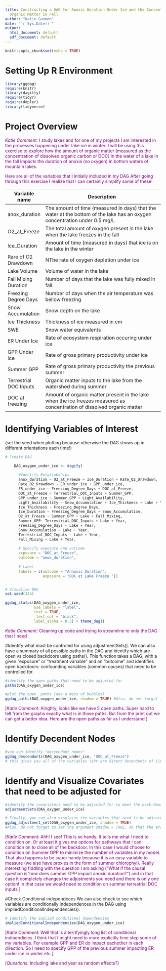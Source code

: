 ```yaml
---
title: Constructing a DAG for Anoxic Duration Under Ice and the Concentration of Dissolved
  Organic Matter in Fall
author: "Katie Gannon"
date: "`r Sys.Date()`"
output:
  html_document: default
  pdf_document: default
---
```

```r
knitr::opts_chunk$set(echo = TRUE)
```


# Setting Up R Environment

```r
library(ggdag)
require(knitr)
library(dagitty)
require(tidyr)
require(ddplyr)
library(tidyverse)
```

# Project Overview
<span style="color:purple;">
*Katie Comment:* I study lakes and for one of my projects I am interested in the processes happening under lake ice in winter. I will be using this exercise to explore how the amount of organic matter (measured as the concentration of dissolved organic carbon or DOC) in the water of a lake in the fall impacts the duration of anoxia (no oxygen) in bottom waters of mountain lakes. 
</span> 

<span style="color:purple;">
Here are all of the variables that I initially included in my DAG After going through this exercise I realize that I can certainly simplify some of these! 
</span>

 **Variable name   **   | **Description    **                                                                         | 
----------------------- | ------------------------------------------------------------------------------------------- 
| $\text{anox_duration}$    |  The amount of time (measured in days) that the water at the bottom of the lake has an oxygen concentration under 0.5 mg/L |
$\text{O2_at_Freeze}$          | The total amount of oxygen present in the lake when the lake freezes in the fall |
$\text{Ice_Duration}$ | Amount of time (measured in days) that ice is on the lake in the winter |
$\text{Rare of O2 Drawdown}$ | NThe rate of oxygen depletion under ice |
$\text{Lake Volume}$  |  Volume of water in the lake  |
$\text{Fall Mixing Duration}$  | Number of days that the lake was fully mixed in fall |
$\text{Freezing Degree Days }$  | Number of days when the air temperature was bellow freezing  |
$\text{Snow Accumulation}$  |  Snow depth on the lake |
$\text{Ice Thickness}$  | Thickness of ice measured in cm|
$\text{SWE}$  | Snow water equivalents |
$\text{ER Under Ice}$  | Rate of ecosystem respiration occuring under ice  |
$\text{GPP Under Ice}$  | Rate of gross primary productivity under ice |
$\text{Summer GPP}$  | Rate of gross primary productivity the previous summer |
$\text{Terrestrial DOC Inputs}$  | Organic matter inputs to the lake from the watershed during summer |
$\text{DOC at freezing}$  | Amount of organic matter present in the lake when the ice freezes measured as concentration of dissolved organic matter |

# Identifying Variables of Interest
(set the seed when plotting because otherwise the DAG shows up in different orientations each time!) 

```r

# Create DAG  

    DAG_oxygen_under_ice <- dagify(
      
      #Identify Relatiobships 
      anox_duration ~ O2_at_Freeze + Ice_Duration + Rate_O2_Drawdown,
      Rate_O2_Drawdown ~ ER_under_ice + GPP_under_ice, 
      ER_under_ice ~ Freezing_Degree_Days + DOC_at_Freeze,
      DOC_at_Freeze ~ Terrestrial_DOC_Inputs + Summer_GPP, 
      GPP_under_ice ~ Summer_GPP + Light_Availability,
      Light_Availability ~ Snow_Accumulation + Ice_Thickness + Lake + Year,
      Ice_Thickness ~ Freezing_Degree_Days,
      Ice_Duration ~ Freezing_Degree_Days + Snow_Accumulation, 
      O2_at_Freeze ~ Summer_GPP + Lake + Fall_Mixing,
      Summer_GPP~ Terrestrial_DOC_Inputs + Lake + Year,
      Freezing_Degree_Days ~ Lake + Year, 
      Snow_Accumulation ~ Lake + Year,
      Terrestrial_DOC_Inputs ~ Lake + Year, 
      Fall_Mixing ~ Lake + Year, 
      
      # Specify exposure and outcome 
      exposure = "DOC_at_Freeze", 
      outcome = "anox_duration",
      
      # Label 
      labels = c(outcome = "Annoxic Duration",
                 exposure = "DOC at Lake Freeze "))


# Visualize DAG
set.seed(124)

ggdag_status(DAG_oxygen_under_ice,
             use_labels = "label",
             text = TRUE,
              text_col = "black",
             label_alpha = 0.5) + theme_dag()

```

<span style="color:purple;">
*Katie Comment:* Cleaning up code and trying to streamline to only the DAG that I need  
</span>

#Identify what must be controled for using adjustmentSets(). 
We can also have a summary of all possible paths in the DAG and identify which are open vs closed backdoors using paths(). 
This function takes a DAG, with a given “exposure” or "treatment variable" and an “outcome” and identifies open backdoors: confounding variables (common causes) that need to be controlled for. 

```r
#identify the open paths that need to be adjusted for 
paths(DAG_oxygen_under_ice)

#plot the open  paths (aka a mess of bubbles)
ggdag_paths(DAG_oxygen_under_ice, shadow = TRUE) #Also, do not forget to set the argument shadow = TRUE, so that the arrows from the adjusted nodes are included

```
<span style="color:purple;">
[*Katie Comment:* Alrighty, looks like we have 5 open paths. Super hard to tell from the graphs exactly what is in those paths. But from the print out we can get a better idea. Here are the open paths as far as I understand ]
</span>


 
# Identify Decendent Nodes 
```r
#you can identify "descendant nodes" 
ggdag_descendants(DAG_oxygen_under_ice, "DOC_at_Freeze") 
# this gives you all of the variables taht are direct decendents of (impacted by) "DOC at Freeze" 
```

# Identify and Visualize Covariates that need to be adjusted for 
```r
#identify the covariaters need to be adjusted for to meet the back-door criterion
adjustmentSets(DAG_oxygen_under_ice)

# Finally, you can also visulaize the variables that need to be adjusted for (which is also told to you by the adjustmentSets() function 
ggdag_adjustment_set(DAG_oxygen_under_ice, shadow = TRUE) 
#Also, do not forget to set the argument shadow = TRUE, so that the arrows from the adjusted nodes are included.
```

<span style="color:purple;">
[*Katie Comment:* Ahh! I see! This is so handy. It tells me what I need to condition on. Or at least it gives me options for pathways that I can condition on to close all of the backdoor. In this case I would choose to condition on Summer GPP to minimize the number of variables in my model. That also happens to be super handy because it is an easy variable to measure (we also have proxies in the form of summer chlorophyl). Really interesting fiddling with the question I am asking ("What if the causal question is "how does summer GPP impact anoxic duration?") and in that case it completely changes the adjustments you need and there is only one option! In that case we would need to condition on summer terrestrial DOC inputs ]
</span>

#Check Conditional independeces
We can also check to see which variables are conditionally independences in the DAG using impliedConditionalIndependencies().
```r
# Identify the implied conditional dependencies
impliedConditionalIndependencies(DAG_oxygen_under_ice)
```

<span style="color:purple;">
[*Katie Comment:* Well that is a terrifyingly long list of conditional indipendicies. I think that I might need to more explicitly time step some of my variables. For example GPP and ER do impact eachother in each direction. So I need to specify GPP of the previous summer impacting ER under ice in winter etc.]
</span>

<span style="color:purple;">
[*Questions:* Including lake and year as random effects?]</span>





